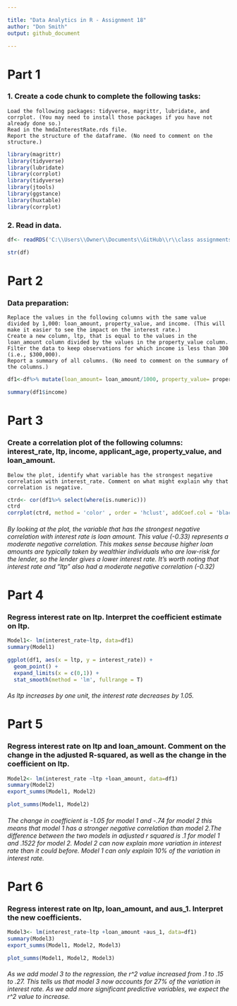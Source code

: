 ```yaml
---

title: "Data Analytics in R - Assignment 18"
author: "Don Smith"
output: github_document

---
```


# Part 1

### 1. Create a code chunk to complete the following tasks:

    Load the following packages: tidyverse, magrittr, lubridate, and corrplot. (You may need to install those packages if you have not already done so.)
    Read in the hmdaInterestRate.rds file.
    Report the structure of the dataframe. (No need to comment on the structure.)
    
```r

library(magrittr)
library(tidyverse)
library(lubridate)
library(corrplot)
library(tidyverse)
library(jtools)
library(ggstance)
library(huxtable)
library(corrplot)

```

### 2. Read in data. 

```r

df<- readRDS('C:\\Users\\Owner\\Documents\\GitHub\\r\\class assignments\\Data Analytics in R\\Assignment 18\\data\\hmdaInterestRate.rds')

str(df)

```


# Part 2

### Data preparation:

    Replace the values in the following columns with the same value divided by 1,000: loan_amount, property_value, and income. (This will make it easier to see the impact on the interest rate.)
    Create a new column, ltp, that is equal to the values in the loan_amount column divided by the values in the property_value column.
    Filter the data to keep observations for which income is less than 300 (i.e., $300,000).
    Report a summary of all columns. (No need to comment on the summary of the columns.)
    
```r

df1<-df%>% mutate(loan_amount= loan_amount/1000, property_value= property_value/1000, income= income/1000, ltp= loan_amount/property_value ) %>% filter(income<300)

summary(df1$income)

```


# Part 3

### Create a correlation plot of the following columns: interest_rate, ltp, income, applicant_age, property_value, and loan_amount.

    Below the plot, identify what variable has the strongest negative correlation with interest_rate. Comment on what might explain why that correlation is negative.

```r

ctrd<- cor(df1%>% select(where(is.numeric))) 
ctrd
corrplot(ctrd, method = 'color' , order = 'hclust', addCoef.col = 'black',number.cex = .6)

```

###### By looking at the plot, the variable that has the strongest negative correlation with interest rate is loan amount. This value (-0.33) represents a moderate negative correlation.  This makes sense because higher loan amounts are typically taken by wealthier individuals who are low-risk for the lender, so the lender gives a lower interest rate.  It's worth noting that interest rate and "ltp" also had a moderate negative correlation (-0.32)


# Part 4

### Regress interest rate on ltp. Interpret the coefficient estimate on ltp.

```r

Model1<- lm(interest_rate~ltp, data=df1) 
summary(Model1)

```


```r

ggplot(df1, aes(x = ltp, y = interest_rate)) +
  geom_point() +
  expand_limits(x = c(0,1)) +
  stat_smooth(method = 'lm', fullrange = T)

```

###### As ltp increases by one unit, the interest rate decreases by 1.05.


# Part 5

### Regress interest rate on ltp and loan_amount. Comment on the change in the adjusted R-squared, as well as the change in the coefficient on ltp.

```r

Model2<- lm(interest_rate ~ltp +loan_amount, data=df1)
summary(Model2)
export_summs(Model1, Model2)

```


```r

plot_summs(Model1, Model2)

```

###### The change in coefficient is -1.05 for model 1 and -.74 for model 2 this means that model 1 has a stronger negative correlation than model 2.The difference between the two models in adjusted r squared is .1 for model 1 and .1522 for model 2. Model 2 can now explain more variation in interest rate than it could before. Model 1 can only explain 10% of the variation in interest rate.


# Part 6

### Regress interest rate on ltp, loan_amount, and aus_1. Interpret the new coefficients.
```r

Model3<- lm(interest_rate~ltp +loan_amount +aus_1, data=df1)
summary(Model3)
export_summs(Model1, Model2, Model3)

```


```r

plot_summs(Model1, Model2, Model3)

```

###### As we add model 3 to the regression, the r^2 value increased from .1 to .15 to .27. This tells us that model 3 now accounts for 27% of the variation in interest rate. As we add more significant predictive variables, we expect the r^2 value to increase.
